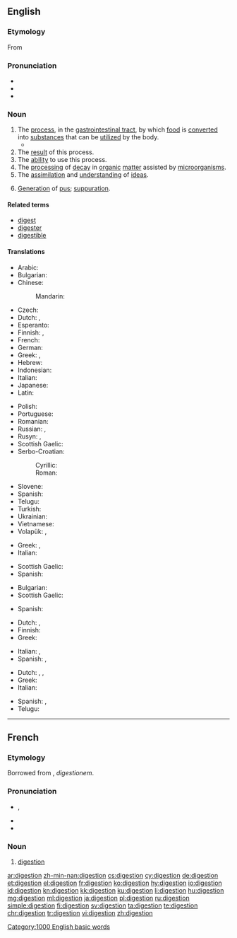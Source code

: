 {{also|digestión}}
==English==
{{wikipedia}}

===Etymology===
From {{etyl|fro|en}} {{term|digestion|lang=fro}}

===Pronunciation===
* {{IPA|/daɪˈdʒɛstʃən/|/dɨˈdʒɛstʃən/}}
* {{audio|en-us-digestion.ogg|Audio (US)}}
* {{rhymes|ɛstʃən}}

===Noun===
{{en-noun|~}}

# The [[process]], in the [[gastrointestinal tract]], by which [[food]] is [[convert]]ed into [[substance]]s that can be [[utilize]]d by the body.
#*{{quote-magazine|date=2013-06-29|volume=407|issue=8842|page=72-3|magazine={{w|The Economist}}
|title=[http://www.economist.com/news/international/science-and-technology/21580133-how-microbes-promote-liver-cancer-overweight-punch-gut A punch in the gut]
|passage=Mostly, the microbiome is beneficial. It helps with '''digestion''' and enables people to extract a lot more calories from their food than would otherwise be possible. Research over the past few years, however, has implicated it in diseases from atherosclerosis to asthma to autism.}}
# The [[result]] of this process.
# The [[ability]] to use this process.
# The [[processing]] of [[decay]] in [[organic]] [[matter]] assisted by [[microorganism]]s.
# The [[assimilation]] and [[understanding]] of [[idea]]s.
# {{context|medicine|archaic|lang=en}} [[generation|Generation]] of [[pus]]; [[suppuration]].

====Related terms====
* [[digest]]
* [[digester]]
* [[digestible]]

====Translations====
{{trans-top|process in gastrointestinal tract}}
* Arabic: {{t|ar|هضم|m|tr=haDm|sc=Arab}}
* Bulgarian: {{t|bg|храносмилане|n|sc=Cyrl}}
* Chinese:
*: Mandarin: {{t+|cmn|消化|tr=xiāohuà|sc=Hani}}
* Czech: {{t|cs|trávení|n}}
* Dutch: {{t+|nl|spijsvertering|f}}, {{t|nl|vertering|f}}
* Esperanto: {{t|eo|digesto}}
* Finnish: {{t|fi|ruoansulatus}}, {{qualifier|alt. spelling:}} {{t|fi|ruuansulatus}}
* French: {{t+|fr|digestion|f}}
* German: {{t+|de|Verdauung|f}}
* Greek: {{t+|el|πέψη|f|tr=pépsi|sc=Grek}}, {{t+|el|χώνεψη|f|tr=khónepsi|sc=Grek}}
* Hebrew: {{t|he|עיכול|m|tr=ikúl|sc=Hebr}}
* Indonesian: {{t+|id|pencernaan}}
* Italian: {{t|it|digestione|f}}
* Japanese: {{t+|ja|消化|tr=しょうか, shōka}}
* Latin: {{t|la|digestio|f}}
{{trans-mid}}
* Polish: {{t+|pl|trawienie|n}}
* Portuguese: {{t+|pt|digestão|f}}
* Romanian: {{t|ro|digestie}}
* Russian: {{t+|ru|пищеварение|n|tr=piščevarénije|sc=Cyrl}}, {{t+|ru|переваривание|n|tr=perevarivánije|sc=Cyrl}}
* Rusyn: {{t|rue|травлїня|n|tr=travljinja}}, {{t|rue|діґесція|f|tr=digesсija}}
* Scottish Gaelic: {{t|gd|meirbheadh|m}}
* Serbo-Croatian:
*: Cyrillic: {{t|sh|варење|n|sc=Cyrl}}
*: Roman: {{t|sh|varenje|n|sc=Latn}}
* Slovene: {{t+|sl|prebava|f}}
* Spanish: {{t+|es|digestión|f}}
* Telugu: {{t+|te|జీర్ణము|sc=Telu}}
* Turkish: {{t+|tr|sindirim}}
* Ukrainian: {{t|uk|травлення|n|tr= trávlennja|sc=Cyrl}}
* Vietnamese: {{t|vi|hệ tiêu hóa}}
* Volapük: {{t+|vo|dicet}}, {{t|vo|dicetam}}
{{trans-bottom}}

{{trans-top|result of this process}}
* Greek: {{t+|el|πέψη|f|tr=pépsi|sc=Grek}}, {{t+|el|χώνεψη|f|tr=khónepsi|sc=Grek}}
* Italian: {{t|it|digestione|f}}
{{trans-mid}}
* Scottish Gaelic: {{t|gd|meirbheadh|m}}
* Spanish: {{t+|es|digestión|f}}
{{trans-bottom}}

{{trans-top|ability to use this process}}
* Bulgarian: {{t|bg|храносмилане|n|sc=Cyrl}}
* Scottish Gaelic: {{t|gd|meirbheadh|m}}
{{trans-mid}}
* Spanish: {{t+|es|digestión|f}}
{{trans-bottom}}

{{trans-top|processing of decay in organic matter assisted by microorganisms}}
* Dutch: {{t|nl|vertering|f}}, {{t+|nl|verteren|n}}
* Finnish: {{t|fi|hajottaminen}}
* Greek: {{t+|el|αποσύνθεση|f|tr=aposínθesi|sc=Grek}}
{{trans-mid}}
* Italian: {{t|it|decomposizione|f}}, {{t|it|digestione|f}}
* Spanish: {{t+|es|descomposición|f}}, {{t+|es|putrefacción|f}}
{{trans-bottom}}

{{trans-top|assimilation and understanding of ideas}}
* Dutch: {{t+|nl|verwerven|n}}, {{t+|nl|verwerving|f}}, {{t+|nl|assimilatie|f}}
* Greek: {{t+|el|αφομοίωση|f|tr=afomíosi|sc=Grek}}
* Italian: {{t+|it|assimilazione|f}}
{{trans-mid}}
* Spanish: {{t+|es|digestión|f}}, {{t+|es|asimilación|f}}
* Telugu: {{t|te|హరాయించుకొను|sc=Telu}}
{{trans-bottom}}

[[Category:1000 English basic words]]

----

==French==

===Etymology===
Borrowed from {{etyl|la|fr}} {{term|digestio|lang=la}}, ''digestionem''.

===Pronunciation===
* {{IPA|/diʒɛstjɔ̃/|lang=fr}}, {{X-SAMPA|/diZEstjO~/|lang=fr}}
* {{audio|Fr-digestion.ogg|Audio}}
* {{rhymes|ɔ̃|lang=fr}}

===Noun===
{{fr-noun|f}}

# [[#English|digestion]]

[[ar:digestion]]
[[zh-min-nan:digestion]]
[[cs:digestion]]
[[cy:digestion]]
[[de:digestion]]
[[et:digestion]]
[[el:digestion]]
[[fr:digestion]]
[[ko:digestion]]
[[hy:digestion]]
[[io:digestion]]
[[id:digestion]]
[[kn:digestion]]
[[kk:digestion]]
[[ku:digestion]]
[[li:digestion]]
[[hu:digestion]]
[[mg:digestion]]
[[ml:digestion]]
[[ja:digestion]]
[[pl:digestion]]
[[ru:digestion]]
[[simple:digestion]]
[[fi:digestion]]
[[sv:digestion]]
[[ta:digestion]]
[[te:digestion]]
[[chr:digestion]]
[[tr:digestion]]
[[vi:digestion]]
[[zh:digestion]]